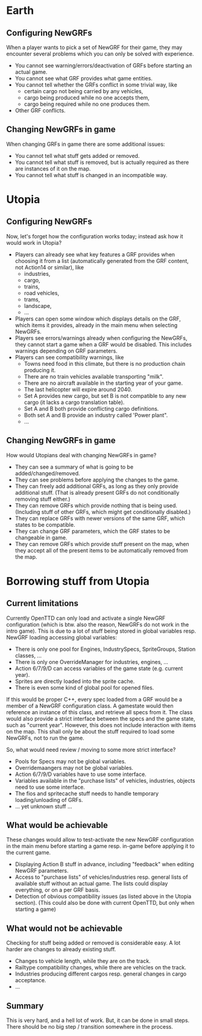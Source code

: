 = Earth =
== Configuring NewGRFs ==
When a player wants to pick a set of NewGRF for their game, they may encounter several problems which you can only be solved with experience.
* You cannot see warning/errors/deactivation of GRFs before starting an actual game.
* You cannot see what GRF provides what game entities.
* You cannot tell whether the GRFs conflict in some trivial way, like
** certain cargo not being carried by any vehicles,
** cargo being produced while no one accepts them,
** cargo being required while no one produces them.
* Other GRF conflicts.

== Changing NewGRFs in game ==
When changing GRFs in game there are some additional issues:
* You cannot tell what stuff gets added or removed.
* You cannot tell what stuff is removed, but is actually required as there are instances of it on the map.
* You cannot tell what stuff is changed in an incompatible way.

= Utopia =
== Configuring NewGRFs ==
Now, let's forget how the configuration works today; instead ask how it would work in Utopia?
* Players can already see what key features a GRF provides when choosing it from a list (automatically generated from the GRF content, not Action14 or similar), like
** industries,
** cargo,
** trains,
** road vehicles,
** trams,
** landscape,
** ...
* Players can open some window which displays details on the GRF, which items it provides, already in the main menu when selecting NewGRFs.
* Players see errors/warnings already when configuring the NewGRFs, they cannot start a game when a GRF would be disabled. This includes warnings depending on GRF parameters.
* Players can see compatibility warnings, like
** Towns need food in this climate, but there is no production chain producing it.
** There are no train vehicles available transporting "milk".
** There are no aircraft available in the starting year of your game.
** The last helicopter will expire around 2040.
** Set A provides new cargo, but set B is not compatible to any new cargo (it lacks a cargo translation table).
** Set A and B both provide conflicting cargo definitions.
** Both set A and B provide an industry called 'Power plant".
** ...

== Changing NewGRFs in game ==
How would Utopians deal with changing NewGRFs in game?
* They can see a summary of what is going to be added/changed/removed.
* They can see problems before applying the changes to the game.
* They can freely add additional GRFs, as long as they only provide additional stuff. (That is already present GRFs do not conditionally removing stuff either.)
* They can remove GRFs which provide nothing that is being used. (Including stuff of other GRFs, which might get conditionally disabled.)
* They can replace GRFs with newer versions of the same GRF, which states to be compatible.
* They can change GRF parameters, which the GRF states to be changeable in game.
* They can remove GRFs which provide stuff present on the map, when they accept all of the present items to be automatically removed from the map.

= Borrowing stuff from Utopia =
== Current limitations ==
Currently OpenTTD can only load and activate a single NewGRF configuration (which is btw. also the reason, NewGRFs do not work in the intro game).
This is due to a lot of stuff being stored in global variables resp. NewGRF loading accessing global variables:
* There is only one pool for Engines, IndustrySpecs, SpriteGroups, Station classes, ...
* There is only one OverrideManager for industries, engines, ...
* Action 6/7/9/D can access variables of the game state (e.g. current year).
* Sprites are directly loaded into the sprite cache.
* There is even some kind of global pool for opened files.

If this would be proper C++, every spec loaded from a GRF would be a member of a NewGRF configuration class.
A gamestate would then reference an instance of this class, and retrieve all specs from it.
The class would also provide a strict interface between the specs and the game state, such as "current year".
However, this does not include interaction with items on the map. This shall only be about the stuff required to load some NewGRFs,
not to run the game.

So, what would need review / moving to some more strict interface?
* Pools for Specs may not be global variables.
* Overridemaangers may not be global variables.
* Action 6/7/9/D variables have to use some interface.
* Variables available in the "purchase lists" of vehicles, industries, objects need to use some interface.
* The fios and spritecache stuff needs to handle temporary loading/unloading of GRFs.
* ... yet unknown stuff ...

== What would be achievable ==
These changes would allow to test-activate the new NewGRF configuration in the main menu before starting a game
resp. in-game before applying it to the current game.
* Displaying Action B stuff in advance, including "feedback" when editing NewGRF parameters.
* Access to "purchase lists" of vehicles/industries resp. general lists of available stuff without an actual game. The lists could display everything, or on a per GRF basis.
* Detection of obvious compatibility issues (as listed above in the Utopia section). (This could also be done with current OpenTTD, but only when starting a game)

== What would not be achievable ==
Checking for stuff being added or removed is considerable easy. A lot harder are changes to already existing stuff.
* Changes to vehicle length, while they are on the track.
* Railtype compatibility changes, while there are vehicles on the track.
* Industries producing different cargos resp. general changes in cargo acceptance.
* ...

== Summary ==
This is very hard, and a hell lot of work. But, it can be done in small steps. There should be no big step / transition somewhere in the process.